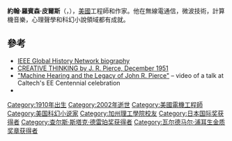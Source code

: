 {{Infobox person
|name          = 約翰·羅賓森·皮爾斯<br/>John Robinson Pierce
|image         = John Robinson Pierce.jpg
|image_size    = 
|caption       = 約翰·羅賓森·皮爾斯
|birth_name    = 
|birth_date    = {{Birth-date|March 27, 1910|March 27, 1910}} 
|birth_place   = [[美國|美國]][[愛荷華州|愛荷華州]][[狄蒙因|狄蒙因]]
|death_date = {{death date and age|2002|4|2|1910|3|27}} 
|death_place   = [[美國|美國]][[加州|加州]][[森尼韦尔_(加利福尼亚州)|桑尼維爾]]
|death_cause   = 
|resting_place = 
|resting_place_coordinates = 
|residence     = 
|nationality   =[[美國|美國]]
|other_names   = 
|known_for     = 
|awards        = {{link-en|斯圖亞特·巴蘭汀獎章|Stuart Ballantine Medal}} <small>(1960)</small><br>[[IEEE愛迪生獎章|IEEE愛迪生獎章]] {{small|(1963)}}<br>[[IEEE榮譽獎章|IEEE榮譽獎章]] {{small|(1975)}}<br>[[馬可尼獎|馬可尼獎]] {{small|(1979)}}<br>[[日本國際獎|日本國際獎]] {{small|(1985)}}
|education     = 
|employer      = 
|occupation    = 
|home_town     = 
|title         = 
|salary        = 
|networth      = 
|height        = 
|weight        = 
|term          = 
|predecessor   = 
|successor     = 
|party         = 
|boards        = 
|religion      = 
|spouse        = 
|partner       = 
|children      = 
|parents       = 
|relatives     = 
|signature     = 
|website       = 
|footnotes     = 
}}

'''約翰·羅賓森·皮爾斯'''（{{lang-en|'''John Robinson Pierce'''}}，{{bd|1910年|3月27日|2002年|4月2日}}），[[美國|美國]]工程師和作家。他在無線電通信，微波技術，計算機音樂，心理聲學和科幻小說領域都有成就。

==參考==
* [http://www.ieeeghn.org/wiki/index.php/John_Pierce IEEE Global History Network biography] {{Wayback|url=http://www.ieeeghn.org/wiki/index.php/John_Pierce |date=20131016063814 }}
* [http://alum.mit.edu/www/toms/pierce/creative.thinking.html CREATIVE THINKING by J. R. Pierce, December 1951] {{Webarchive|url=https://archive.is/20121212163940/http://alum.mit.edu/www/toms/pierce/creative.thinking.html |date=2012-12-12 }}
* [http://ee2.caltech.edu/centennial/video/22_lyon/flash/22_lyon.html "Machine Hearing and the Legacy of John R. Pierce"] {{Wayback|url=http://ee2.caltech.edu/centennial/video/22_lyon/flash/22_lyon.html |date=20120406093438 }} – video of a talk at Caltech's EE Centennial celebration
*{{isfdb name|id=John_R._Pierce|name=John R. Pierce}}

{{日本国际奖获得者}}
{{IEEE榮譽獎章獲獎者 1951–1975}}
{{IEEE愛迪生獎章獲獎者 1951–1975}}
{{Winners of the National Medal of Science|engineering}}
{{查尔斯·斯塔克·德雷珀奖获得者}}
{{瓦尔德马尔·浦耳生金质奖章获得者}}

<!-- leaving less-specific Category as he's known for more than one type of accomplishment -->
{{Authority control}}
{{DEFAULTSORT:Pierce, John Robinson}}
[[Category:1910年出生|Category:1910年出生]]
[[Category:2002年逝世|Category:2002年逝世]]
[[Category:美國電機工程師|Category:美國電機工程師]]
[[Category:美国科幻小说家|Category:美国科幻小说家]]
[[Category:加州理工學院校友|Category:加州理工學院校友]]
[[Category:日本国际奖获得者|Category:日本国际奖获得者]]
[[Category:查尔斯·斯塔克·德雷珀奖获得者|Category:查尔斯·斯塔克·德雷珀奖获得者]]
[[Category:瓦尔德马尔·浦耳生金质奖章获得者|Category:瓦尔德马尔·浦耳生金质奖章获得者]]